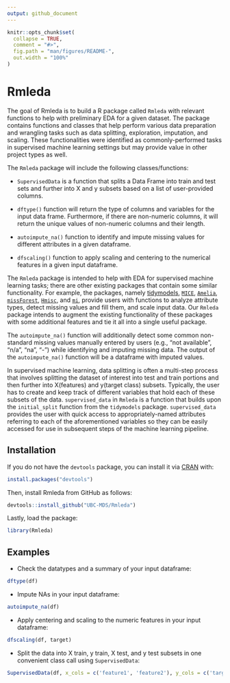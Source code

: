 ```yaml
---
output: github_document
---
```


<!-- README.md is generated from README.Rmd. Please edit that file -->

```r
knitr::opts_chunk$set(
  collapse = TRUE,
  comment = "#>",
  fig.path = "man/figures/README-",
  out.width = "100%"
)
```

# Rmleda

<!-- badges: start -->

<!-- badges: end -->

The goal of Rmleda is to build a R package called `Rmleda` with relevant functions to help with preliminary EDA for a given dataset. The package contains functions and classes that help perform various data preparation and wrangling tasks such as data splitting, exploration, imputation, and scaling. These functionalities were identified as commonly-performed tasks in supervised machine learning settings but may provide value in other project types as well.

The `Rmleda` package will include the following classes/functions:

-   `SupervisedData` is a function that splits a Data Frame into train and test sets and further into X and y subsets based on a list of user-provided columns.

-   `dftype()` function will return the type of columns and variables for the input data frame. Furthermore, if there are non-numeric columns, it will return the unique values of non-numeric columns and their length.

-   `autoimpute_na()` function to identify and impute missing values for different attributes in a given dataframe.

-   `dfscaling()` function to apply scaling and centering to the numerical features in a given input dataframe.

The `Rmleda` package is intended to help with EDA for supervised machine learning tasks; there are other existing packages that contain some similar functionality. For example, the packages, namely [tidymodels](https://CRAN.R-project.org/package=tidymodels), [`MICE`](https://CRAN.R-project.org/package=mice), [`Amelia`](https://CRAN.R-project.org/package=Amelia), [`missForest`](https://CRAN.R-project.org/package=missForest), [`Hmisc`](https://CRAN.R-project.org/package=Hmisc), and [`mi`](https://CRAN.R-project.org/package=mi), provide users with functions to analyze attribute types, detect missing values and fill them, and scale input data. Our `Rmleda` package intends to augment the existing functionality of these packages with some additional features and tie it all into a single useful package.

The `autoimpute_na()` function will additionally detect some common non-standard missing values manually entered by users (e.g., "not available", "n/a", "na", "-") while identifying and imputing missing data. The output of the `autoimpute_na()` function will be a dataframe with imputed values.

In supervised machine learning, data splitting is often a multi-step process that involves splitting the dataset of interest into test and train portions and then further into X(features) and y(target class) subsets. Typically, the user has to create and keep track of different variables that hold each of these subsets of the data. `supervised_data` in `Rmleda` is a function that builds upon the `initial_split` function from the `tidymodels` package. `supervised_data` provides the user with quick access to appropriately-named attributes referring to each of the aforementioned variables so they can be easily accessed for use in subsequent steps of the machine learning pipeline.

## Installation

If you do not have the `devtools` package, you can install it via [CRAN](https://CRAN.R-project.org) with:

```r
install.packages("devtools")
```

Then, install Rmleda from GitHub as follows:

```r
devtools::install_github("UBC-MDS/Rmleda")
```

Lastly, load the package:

```r
library(Rmleda)
```


## Examples

- Check the datatypes and a summary of your input dataframe:
```r
dftype(df)
```

- Impute NAs in your input dataframe:
```r
autoimpute_na(df)
```

- Apply centering and scaling to the numeric features in your input dataframe:
```r
dfscaling(df, target)
```

- Split the data into X train, y train, X test, and y test subsets in one convenient class call using `SupervisedData`:
```r
SupervisedData(df, x_cols = c('feature1', 'feature2'), y_cols = c('target'))
```

